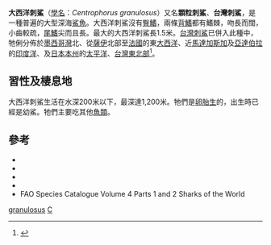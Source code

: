 {{Speciesbox
| name = 大西洋刺鯊
| status = VU
| status_system = iucn3.1
| trend = down
| image = Centrophorus granulosus.jpg
| image_width = 250px
| range_map = Centrophorus granulosus distmap.png
| range_map_width = 250px
| range_map_caption = 大西洋刺鯊的分布圖
| range_map2 = Centrophorus niaukang distmap.png
| range_map2_width = 250px
| range_map2_caption = 台灣刺鯊的分布圖
| genus = Centrophorus
| species = granulosus
| authority = [[馬庫斯|Bloch]] & [[Johann_Gottlob_Schneider|Schneider]], 1801
| synonyms = 
''Centrophorus acus'' <small>Garman, 1906</small><br>
''Centrophorus niaukang'' <small>Teng, 1959</small>
}}

'''大西洋刺鯊'''（[[學名|學名]]：''Centrophorus granulosus''）又名'''顆粒刺鯊'''、'''台灣刺鯊'''，是一種普遍的大型深海[[鯊魚|鯊魚]]。大西洋刺鯊沒有[[臀鰭|臀鰭]]，兩條[[背鰭|背鰭]]都有鰭棘，吻長而闊，小齒較疏，[[尾鰭|尾鰭]]尖而且長。最大的大西洋刺鯊長1.5米。[[台灣刺鯊|台灣刺鯊]]已併入此種中，牠俐分佈於[[墨西哥灣|墨西哥灣]]北、從[[薩伊|薩伊]]北部至[[法國|法國]]的東[[大西洋|大西洋]]、近[[馬達加斯加|馬達加斯加]]及[[亞達伯拉|亞達伯拉]]的[[印度洋|印度洋]]、及[[日本|日本]][[本州|本州]]的[[太平洋|太平洋]]、[[台灣|台灣]][[東北角暨宜蘭海岸國家風景區|東北部]]<ref>{{Cite web |url=http://fishdb.sinica.edu.tw/chi/species.php?id=395654 |title=台灣魚類資料庫-顆粒刺鯊 |access-date=2018-12-12 |archive-date=2020-01-19 |archive-url=https://web.archive.org/web/20200119200219/http://fishdb.sinica.edu.tw/chi/species.php?id=395654 |dead-url=no }}</ref>。

==習性及棲息地==
大西洋刺鯊生活在水深200米以下，最深達1,200米。牠們是[[卵胎生|卵胎生]]的，出生時已經是幼鯊。牠們主要吃其他[[魚類|魚類]]。

==參考==
{{reflist}}
* {{IUCN2006|assessors=Guallart ''et al''|year=2006|id=39325|title=Centrophorus granulosus|downloaded=11 May 2006}}
* {{IUCN2006|assessors=Fowler|year=2003|id=41744|title=Centrophorus niaukang|downloaded=2006年5月11日}}
* {{ITIS|ID=160633|taxon=Centrophorus granulosus|year=2006|date=30 January}}
* {{ITIS|ID=160648|taxon=Centrophorus niaukang}}
* FAO Species Catalogue Volume 4 Parts 1 and 2 Sharks of the World
{{Selachimorpha|S.}}
{{Taxonbar|from=Q592572}}

[[Category:刺鯊屬|granulosus]]
[[Category:1801年描述的魚類|C]]